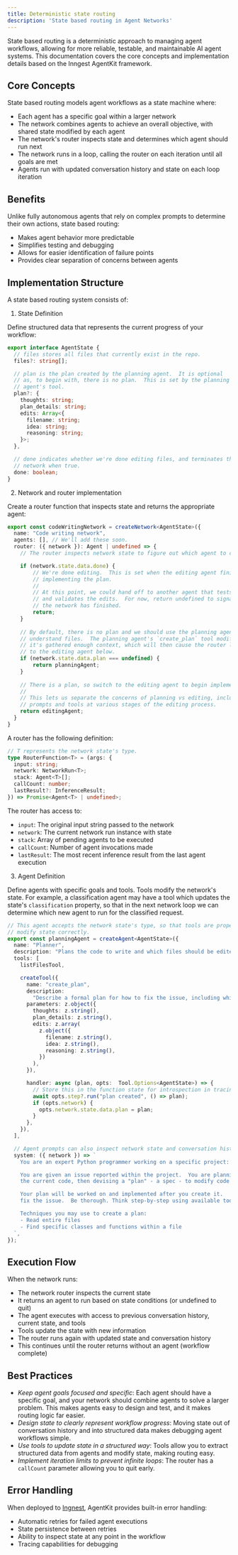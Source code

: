 ```yaml
---
title: Deterministic state routing
description: 'State based routing in Agent Networks'
---
```


State based routing is a deterministic approach to managing agent workflows, allowing for more reliable, testable, and maintainable AI agent systems. This documentation covers the core concepts and implementation details based on the Inngest AgentKit framework.

## Core Concepts

State based routing models agent workflows as a state machine where:

* Each agent has a specific goal within a larger network
* The network combines agents to achieve an overall objective, with shared state modified by each agent
* The network's router inspects state and determines which agent should run next
* The network runs in a loop, calling the router on each iteration until all goals are met
* Agents run with updated conversation history and state on each loop iteration

## Benefits

Unlike fully autonomous agents that rely on complex prompts to determine their own actions, state based routing:

* Makes agent behavior more predictable
* Simplifies testing and debugging
* Allows for easier identification of failure points
* Provides clear separation of concerns between agents

## Implementation Structure

A state based routing system consists of:

1. State Definition

Define structured data that represents the current progress of your workflow:

```typescript
export interface AgentState {
  // files stores all files that currently exist in the repo.
  files?: string[];

  // plan is the plan created by the planning agent.  It is optional
  // as, to begin with, there is no plan.  This is set by the planning
  // agent's tool.
  plan?: {
    thoughts: string;
    plan_details: string;
    edits: Array<{
      filename: string;
      idea: string;
      reasoning: string;
    }>;
  },

  // done indicates whether we're done editing files, and terminates the
  // network when true.
  done: boolean;
}
```

2. Network and router implementation

Create a router function that inspects state and returns the appropriate agent:

```typescript
export const codeWritingNetwork = createNetwork<AgentState>({
  name: "Code writing network",
  agents: [], // We'll add these soon.
  router: ({ network }): Agent | undefined => {
    // The router inspects network state to figure out which agent to call next.

    if (network.state.data.done) {
        // We're done editing.  This is set when the editing agent finishes
        // implementing the plan.
        //
        // At this point, we could hand off to another agent that tests, critiques,
        // and validates the edits.  For now, return undefined to signal that
        // the network has finished.
        return;
    }
  
    // By default, there is no plan and we should use the planning agent to read and
    // understand files.  The planning agent's `create_plan` tool modifies state once
    // it's gathered enough context, which will then cause the router loop to pass
    // to the editing agent below.
    if (network.state.data.plan === undefined) {
        return planningAgent;
    }
  
    // There is a plan, so switch to the editing agent to begin implementing.
    //
    // This lets us separate the concerns of planning vs editing, including using differing
    // prompts and tools at various stages of the editing process.
    return editingAgent;
  }
}
```

A router has the following definition:

```typescript
// T represents the network state's type.
type RouterFunction<T> = (args: {
  input: string;
  network: NetworkRun<T>;
  stack: Agent<T>[];
  callCount: number;
  lastResult?: InferenceResult;
}) => Promise<Agent<T> | undefined>;
```

The router has access to:

- `input`: The original input string passed to the network
- `network`: The current network run instance with state
- `stack`: Array of pending agents to be executed
- `callCount`: Number of agent invocations made
- `lastResult`: The most recent inference result from the last agent execution

3. Agent Definition

Define agents with specific goals and tools.  Tools modify the network's state.  For example, a classification agent
may have a tool which updates the state's `classification` property, so that in the next network loop we can
determine which new agent to run for the classified request.

```typescript
// This agent accepts the network state's type, so that tools are properly typed and can
// modify state correctly.
export const planningAgent = createAgent<AgentState>({
  name: "Planner",
  description: "Plans the code to write and which files should be edited",
  tools: [
    listFilesTool,

    createTool({
      name: "create_plan",
      description:
        "Describe a formal plan for how to fix the issue, including which files to edit and reasoning.",
      parameters: z.object({
        thoughts: z.string(),
        plan_details: z.string(),
        edits: z.array(
          z.object({
            filename: z.string(),
            idea: z.string(),
            reasoning: z.string(),
          })
        ),
      }),

      handler: async (plan, opts:  Tool.Options<AgentState>) => {
        // Store this in the function state for introspection in tracing.
        await opts.step?.run("plan created", () => plan);
        if (opts.network) {
          opts.network.state.data.plan = plan;
        }
      },
    }),
  ],

  // Agent prompts can also inspect network state and conversation history.
  system: ({ network }) => `
    You are an expert Python programmer working on a specific project: ${network?.state.data.repo}.

    You are given an issue reported within the project.  You are planning how to fix the issue by investigating the report,
    the current code, then devising a "plan" - a spec - to modify code to fix the issue.

    Your plan will be worked on and implemented after you create it.   You MUST create a plan to
    fix the issue.  Be thorough. Think step-by-step using available tools.

    Techniques you may use to create a plan:
    - Read entire files
    - Find specific classes and functions within a file
  `,
});
```

## Execution Flow

When the network runs:

* The network router inspects the current state
* It returns an agent to run based on state conditions (or undefined to quit)
* The agent executes with access to previous conversation history, current state, and tools
* Tools update the state with new information
* The router runs again with updated state and conversation history
* This continues until the router returns without an agent (workflow complete)

## Best Practices

* *Keep agent goals focused and specific*:  Each agent should have a specific goal, and your network should combine agents to solve a larger problem.  This makes agents easy to design and test, and it makes routing logic far easier.
* *Design state to clearly represent workflow progress*:  Moving state out of conversation history and into structured data makes debugging agent workflows simple.  
* *Use tools to update state in a structured way*:  Tools allow you to extract structured data from agents and modify state, making routing easy. 
* *Implement iteration limits to prevent infinite loops*:  The router has a `callCount` parameter allowing you to quit early.


## Error Handling

When deployed to [Ingnest](https://www.inngest.com), AgentKit provides built-in error handling:

* Automatic retries for failed agent executions
* State persistence between retries
* Ability to inspect state at any point in the workflow
* Tracing capabilities for debugging